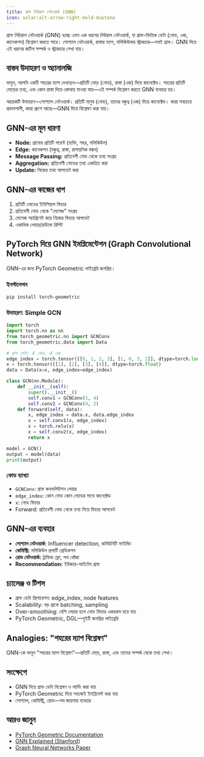 ```yaml
---
title: গ্রাফ নিউরাল নেটওয়ার্ক (GNN)
icon: solar:alt-arrow-right-bold-duotone
---
```



গ্রাফ নিউরাল নেটওয়ার্ক (GNN) হচ্ছে এমন এক ধরনের নিউরাল নেটওয়ার্ক, যা গ্রাফ-ভিত্তিক ডেটা (নোড, এজ, কানেকশন) বিশ্লেষণ করতে পারে। সোশ্যাল নেটওয়ার্ক, রাস্তার ম্যাপ, মলিকিউলার স্ট্রাকচার—সবই গ্রাফ। GNN দিয়ে এই ধরনের জটিল সম্পর্ক ও স্ট্রাকচার শেখা যায়।

## বাস্তব উদাহরণ ও অ্যানালজি

ভাবুন, আপনি একটি শহরের ম্যাপ দেখছেন—প্রতিটি মোড় (নোড), রাস্তা (এজ) দিয়ে কানেক্টেড। শহরের প্রতিটি মোড়ের তথ্য, এবং কোন রাস্তা দিয়ে কোথায় যাওয়া যায়—এই সম্পর্ক বিশ্লেষণ করতে GNN ব্যবহার হয়।

আরেকটি উদাহরণ—সোশ্যাল নেটওয়ার্ক। প্রতিটি মানুষ (নোড), তাদের বন্ধুত্ব (এজ) দিয়ে কানেক্টেড। কারা সবচেয়ে প্রভাবশালী, কারা গ্রুপে আছে—GNN দিয়ে বিশ্লেষণ করা যায়।

## GNN-এর মূল ধারণা
- **Node:** গ্রাফের প্রতিটি পয়েন্ট (ব্যক্তি, শহর, মলিকিউল)
- **Edge:** কানেকশন (বন্ধুত্ব, রাস্তা, রাসায়নিক বন্ধন)
- **Message Passing:** প্রতিবেশী নোড থেকে তথ্য সংগ্রহ
- **Aggregation:** প্রতিবেশী নোডের তথ্য একত্রিত করা
- **Update:** নিজের তথ্য আপডেট করা

## GNN-এর কাজের ধাপ
1. প্রতিটি নোডের ইনিশিয়াল ফিচার
2. প্রতিবেশী নোড থেকে "মেসেজ" সংগ্রহ
3. মেসেজ অ্যাগ্রিগেট করে নিজের ফিচার আপডেট
4. একাধিক লেয়ার/রাউন্ডে রিপিট

## PyTorch দিয়ে GNN ইমপ্লিমেন্টেশন (Graph Convolutional Network)

GNN-এর জন্য PyTorch Geometric লাইব্রেরি জনপ্রিয়।

### ইনস্টলেশন
```bash
pip install torch-geometric
```

### উদাহরণ: Simple GCN
```python
import torch
import torch.nn as nn
from torch_geometric.nn import GCNConv
from torch_geometric.data import Data

# গ্রাফ ডেটা: 4 নোড, 4 এজ
edge_index = torch.tensor([[0, 1, 2, 3], [1, 0, 3, 2]], dtype=torch.long)
x = torch.tensor([[1], [2], [3], [4]], dtype=torch.float)
data = Data(x=x, edge_index=edge_index)

class GCN(nn.Module):
    def __init__(self):
        super().__init__()
        self.conv1 = GCNConv(1, 4)
        self.conv2 = GCNConv(4, 2)
    def forward(self, data):
        x, edge_index = data.x, data.edge_index
        x = self.conv1(x, edge_index)
        x = torch.relu(x)
        x = self.conv2(x, edge_index)
        return x

model = GCN()
output = model(data)
print(output)
```

### কোড ব্যাখ্যা
- `GCNConv`: গ্রাফ কনভলিউশন লেয়ার
- `edge_index`: কোন নোড কোন নোডের সাথে কানেক্টেড
- `x`: নোড ফিচার
- Forward: প্রতিবেশী নোড থেকে তথ্য নিয়ে ফিচার আপডেট

## GNN-এর ব্যবহার
- **সোশ্যাল নেটওয়ার্ক:** Influencer detection, কমিউনিটি ফাইন্ডিং
- **কেমিস্ট্রি:** মলিকিউল প্রপার্টি প্রেডিকশন
- **রোড নেটওয়ার্ক:** ট্রাফিক ফ্লো, পথ খোঁজা
- **Recommendation:** ইউজার-আইটেম গ্রাফ

## চ্যালেঞ্জ ও টিপস
- গ্রাফ ডেটা প্রিপারেশন: edge_index, node features
- Scalability: বড় গ্রাফে batching, sampling
- Over-smoothing: বেশি লেয়ার হলে নোড ফিচার একরকম হয়ে যায়
- PyTorch Geometric, DGL—দুইটি জনপ্রিয় লাইব্রেরি

## Analogies: "শহরের ম্যাপ বিশ্লেষণ"

GNN-কে ভাবুন "শহরের ম্যাপ বিশ্লেষণ"—প্রতিটি মোড়, রাস্তা, এবং তাদের সম্পর্ক থেকে তথ্য শেখা।

## সংক্ষেপে
- GNN দিয়ে গ্রাফ ডেটা বিশ্লেষণ ও লার্নিং করা যায়
- PyTorch Geometric দিয়ে সহজেই ইমপ্লিমেন্ট করা যায়
- সোশ্যাল, কেমিস্ট্রি, রোড—সব জায়গায় ব্যবহার

## আরও জানুন
- [PyTorch Geometric Documentation](https://pytorch-geometric.readthedocs.io/en/latest/)
- [GNN Explained (Stanford)](https://web.stanford.edu/class/cs224w/)
- [Graph Neural Networks Paper](https://arxiv.org/abs/1812.08434)
